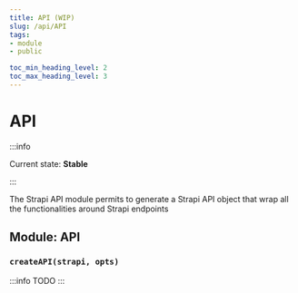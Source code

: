 ```yaml
---
title: API (WIP)
slug: /api/API
tags:
- module
- public

toc_min_heading_level: 2
toc_max_heading_level: 3
---
```


# API

:::info

Current state: **Stable**

:::

The Strapi API module permits to generate a Strapi API object that wrap all the functionalities around Strapi endpoints

## Module: API

### `createAPI(strapi, opts)`

:::info
TODO
:::
